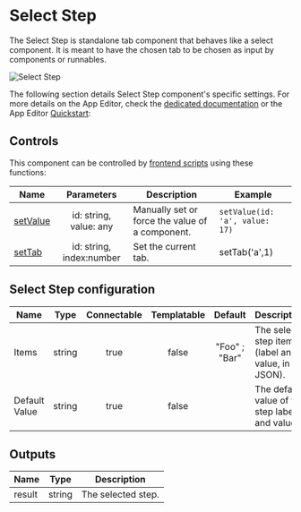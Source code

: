 
# Select Step

The Select Step is standalone tab component that behaves like a select component. It is meant to have the chosen tab to be chosen as input by components or runnables.

![Select Step](../../assets/apps/4_app_component_library/step_select.png.webp)

The following section details Select Step component's specific settings. For more details on the App Editor, check the [dedicated documentation](../0_app_editor/index.mdx) or the App Editor [Quickstart](../../getting_started/7_apps_quickstart/index.mdx):

<div className="grid grid-cols-2 gap-6 mb-4">
	<DocCard
		color="orange"
		title="App Editor Documentation"
		description="The app editor is a low-code builder to create custom User Interfaces with a mix of drag-and-drop and code."
		href="/docs/apps/app_editor"
	/>
	<DocCard
		color="orange"
		title="Apps Quickstart"
		description="Learn how to build your first app in a matter of minutes."
		href="/docs/getting_started/apps_quickstart"
	/>
</div>

## Controls

This component can be controlled by [frontend scripts](../3_app-runnable-panel.mdx#frontend-scripts) using these functions:

| Name   |        Parameters        | Description          | Example       |
| ------ | :----------------------: | -------------------- | ------------- |
| [setValue](../3_app-runnable-panel.mdx#setvalue) | id: string, value: any | Manually set or force the value of a component. | `setValue(id: 'a', value: 17)` |
| [setTab](../3_app-runnable-panel.mdx#settab) | id: string, index:number | Set the current tab. | setTab('a',1) |

## Select Step configuration

| Name          |  Type  | Connectable | Templatable |    Default    | Description                                       |
| ------------- | :----: | :---------: | :---------: | :-----------: | ------------------------------------------------- |
| Items         | string |    true     |    false    | "Foo" ; "Bar" | The select step items (label and value, in JSON). |
| Default Value | string |    true     |    false    |               | The default value of the step labels and value.   |

## Outputs

| Name   |  Type  | Description        |
| ------ | :----: | ------------------ |
| result | string | The selected step. |
